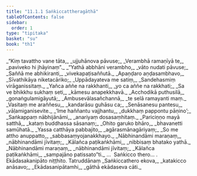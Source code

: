 ```yaml
---
title: "11.1.1 Saṅkiccattheragāthā"
tableOfContents: false
sidebar:
  order: 1
type: "tipitaka"
basket: "su"
book: "th1"
---
```



<DynamicBreadcrumb />

<Division number="597" book="th1" bookNo="19" page="307">

<Paragraph number="910" type="verses" book="th1">
_“Kiṃ tavattho vane tāta,_  
_ujjuhānova pāvuse;_  
_Verambhā ramaṇīyā te,_  
_paviveko hi jhāyinaṃ”._  

</Paragraph>

</Division>
<Division number="598" book="th1" bookNo="19" page="307">

<Paragraph number="911" type="verses" book="th1">
_“Yathā abbhāni verambho,_  
_vāto nudati pāvuse;_  
_Saññā me abhikiranti,_  
_vivekapaṭisaññutā._  

</Paragraph>

</Division>
<Division number="599" book="th1" bookNo="19" page="307">

<Paragraph number="912" type="verses" book="th1">
_Apaṇḍaro aṇḍasambhavo,_  
_Sīvathikāya niketacāriko;_  
_Uppādayateva me satiṃ,_  
_Sandehasmiṃ virāganissitaṃ._  

</Paragraph>

</Division>
<Division number="600" book="th1" bookNo="19" page="307">

<Paragraph number="913" type="verses" book="th1">
_Yañca aññe na rakkhanti,_  
_yo ca aññe na rakkhati;_  
_Sa ve bhikkhu sukhaṃ seti,_  
_kāmesu anapekkhavā._  

</Paragraph>

</Division>
<Division number="601" book="th1" bookNo="19" page="307">

<Paragraph number="914" type="verses" book="th1">
_Acchodikā puthusilā,_  
_gonaṅgulamigāyutā;_  
_Ambusevālasañchannā,_  
_te selā ramayanti maṃ._  

</Paragraph>

</Division>
<Division number="602" book="th1" bookNo="19" page="307">

<Paragraph number="915" type="verses" book="th1">
_Vasitaṃ me araññesu,_  
_kandarāsu guhāsu ca;_  
_Senāsanesu pantesu,_  
_vāḷamiganisevite._  

</Paragraph>

</Division>
<Division number="603" book="th1" bookNo="19" page="307">

<Paragraph number="916" type="verses" book="th1">
_‘Ime haññantu vajjhantu,_  
_dukkhaṃ pappontu pāṇino’;_  
_Saṅkappaṃ nābhijānāmi,_  
_anariyaṃ dosasaṃhitaṃ._  

</Paragraph>

</Division>
<Division number="604" book="th1" bookNo="19" page="307">

<Paragraph number="917" type="verses" book="th1">
_Pariciṇṇo mayā satthā,_  
_kataṃ buddhassa sāsanaṃ;_  
_Ohito garuko bhāro,_  
_bhavanetti samūhatā._  

</Paragraph>

</Division>
<Division number="605" book="th1" bookNo="19" page="307">

<Paragraph number="918" type="verses" book="th1">
_Yassa catthāya pabbajito,_  
_agārasmānagāriyaṃ;_  
_So me attho anuppatto,_  
_sabbasaṃyojanakkhayo._  

</Paragraph>

</Division>
<Division number="606" book="th1" bookNo="19" page="307">

<Paragraph number="919" type="verses" book="th1">
_Nābhinandāmi maraṇaṃ,_  
_nābhinandāmi jīvitaṃ;_  
_Kālañca paṭikaṅkhāmi,_  
_nibbisaṃ bhatako yathā._  

</Paragraph>

</Division>
<Division number="607" book="th1" bookNo="19" page="308">

<Paragraph number="920" type="verses" book="th1">
_Nābhinandāmi maraṇaṃ,_  
_nābhinandāmi jīvitaṃ;_  
_Kālañca paṭikaṅkhāmi,_  
_sampajāno patissato”ti._  


</Paragraph>
</Division>

<Paragraph number="921" type="center" book="th1">
…  Saṅkicco thero… .



</Paragraph>

<Paragraph number="922" type="center" book="th1">
Ekādasakanipāto niṭṭhito.



</Paragraph>

<Paragraph number="923" type="center" book="th1">
Tatruddānaṃ


</Paragraph>

<Paragraph number="924" type="verses" book="th1">
_Saṅkiccathero ekova,_  
_katakicco anāsavo;_  
_Ekādasanipātamhi,_  
_gāthā ekādaseva cāti._
</Paragraph>